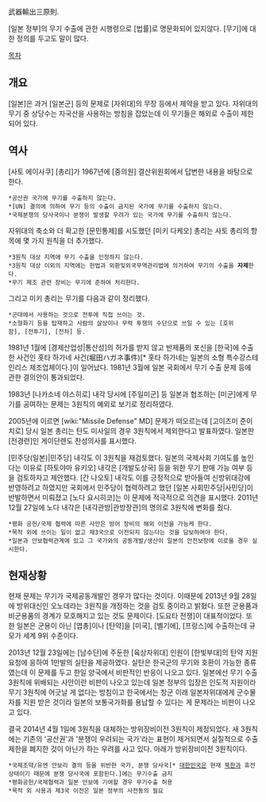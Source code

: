武器輸出三原則. 

[일본 정부]의 무기 수출에 관한 시행령으로 [법률]로 명문화되어 있지않다. [무기]에 대한 정의를 두고도 말이 많다.

[[목차]]
== 개요 ==
[일본]은 과거 [일본군] 등의 문제로 [자위대]의 무장 등에서 제약을 받고 있다. 자위대의 무기 중 상당수는 자국산을 사용하는 방침을 잡았는데 이 무기들은 해외로 수출이 제한되어 있다.
== 역사 ==
[사토 에이사쿠] [총리]가 1967년에 [중의원] 결산위원회에서 답변한 내용을 바탕으로 한다.
 
 *공산권 국가에 무기를 수출하지 않는다.
 *[UN] 결의에 의하여 무기 등의 수출이 금지된 국가에 무기를 수출하지 않는다.
 *국제분쟁의 당사국이나 분쟁이 발생할 우려가 있는 국가에 무기를 수출하지 않는다.

자위대의 축소와 더 확고한 [문민통제]를 시도했던 [미키 다케오] 총리는 사토 총리의 항목에 몇 가지 원칙을 더 추가했다.
 
 *3원칙 대상 지역에 무기 수출을 인정하지 않는다.
 *3원칙 대상 이외의 지역에는 헌법과 외환및외국무역관리법에 의거하여 무기의 수출을 '''자제'''한다.
 *무기 제조 관련 장비는 무기에 준하여 처리한다.

그리고 미키 총리는 무기를 다음과 같이 정리했다.

 *군대에서 사용하는 것으로 전투에 직접 쓰이는 것.
 *소형화기 등을 탑재하고 사람의 살상이나 무력 투쟁의 수단으로 쓰일 수 있는 [호위함], [전투기], [전차] 등.

1981년 1월에 [경제산업성|통산성]의 허가를 받지 않고 반제품의 포신을 [한국]에 수출한 사건인 홋타 하가네 사건(堀田ハガネ事件)[* 홋타 하가네는 일본의 소형 특수강스테인리스 제조업체이다.]이 일어났다. 1981년 3월에 일본 국회에서 무기 수출 문제 등에 관한 결의안이 통과되었다.

1983년 [나카소네 야스히로] 내각 당시에 [주일미군] 등 일본과 협조하는 [미군]에게 무기를 공여하는 문제는 3원칙의 예외로 보기로 정리하였다. 

2005년에 이르면 [wiki:"Missile Defense" MD] 문제가 떠오르는데 [고이즈미 준이치로] 당시 일본 총리는 탄도 미사일의 경우 3원칙에서 제외한다고 발표하였다. 일본판 [전경련]인 게이단렌도 찬성의사를 표시했다.

[민주당(일본)|민주당] 내각도 이 3원칙을 재검토했다. 일본의 국제사회 기여도를 높인다는 이유로 [하토야마 유키오] 내각은 [개발도상국] 등을 위한 무기 판매 가능 여부 등을 검토하자고 제안했다. [간 나오토] 내각도 이를 긍정적으로 받아들여 신방위대강에 반영하려고 하였지만 국회에서 민주당이 협력하려고 했던 [일본 사회민주당|사민당]이 반발하면서 미뤄졌고 [노다 요시히코]는 이 문제에 적극적으로 의견을 표시했다. 2011년 12월 27일에 노다 내각은 [내각관방|관방장관]의 명의로 3원칙에 변화를 줬다.
 
 *평화 공헌/국제 협력에 따른 사안은 방어 장비의 해외 이전을 가능케 한다.
 *목적 외에 쓰이는 일이 없고 제3국으로 이전되지 않는다는 것을 담보하여야 한다.
 *일본과 안보협력관계에 있고 그 국가와의 공동개발/생산이 일본의 안전보장에 이로울 경우 실시한다.
== 현재상황 ==
현재 문제는 무기가 국제공동개발인 경우가 많다는 것이다. 이때문에 2013년 9월 28일에 방위대신인 오노데라는 3원칙을 개정하는 것을 검토 중이라고 밝혔다. 또한 군용품과 비군용품의 경계가 모호해지고 있는 것도 문제이다. [도요타 전쟁]이 대표적이었다. 또한 일본은 군용이 아닌 [엽총]이나 [탄약]을 [미국], [벨기에], [프랑스]에 수출하는데 규모가 세계 9위 수준이다.

2013년 12월 23일에는 [남수단]에 주둔한 [육상자위대] 인원이 [한빛부대]의 탄약 지원 요청에 응하여 1만발의 실탄을 제공하였다. 실탄은 한국군의 무기와 호환이 가능한 종류였는데 이 문제를 두고 한일 양국에서 비판적인 반응이 나오고 있다. 일본에선 무기 수출 3원칙에 위배되는 사안이란 비판이 나오고 있는데 일본 정부의 입장은 인도적 지원이라 무기 3원칙에 어긋날 게 없다는 방침이고 한국에서는 창군 이래 일본자위대에게 군수물자를 지원 받은 것이라 일본의 보통국가화를 용납할 수 있다는 게 문제라는 비판이 나오고 있다.

결국 2014년 4월 1일에 3원칙을 대체하는 방위장비이전 3원칙이 제정되었다. 새 3원칙에는 기존의 '공산권'과 '분쟁이 우려되는 국가'라는 표현이 제거되면서 실질적으로 수출 제한을 폐지한 것이 아닌가 하는 우려를 사고 있다. 아래가 방위장비이전 3원칙이다.

 *국제조약/유엔 안보리 결의 등을 위반한 국가, 분쟁 당사국[* [[대한민국]]은 현재 [[북한]]과 휴전상태이기 때문에 분쟁 당사국에 포함된다.]에는 무기수출 금지
 *평화공헌/국제협력과 일본 안보에 기여할 경우 무기수출 허용
 *목적 외 사용과 제3국 이전은 일본 정부의 사전동의 필요
